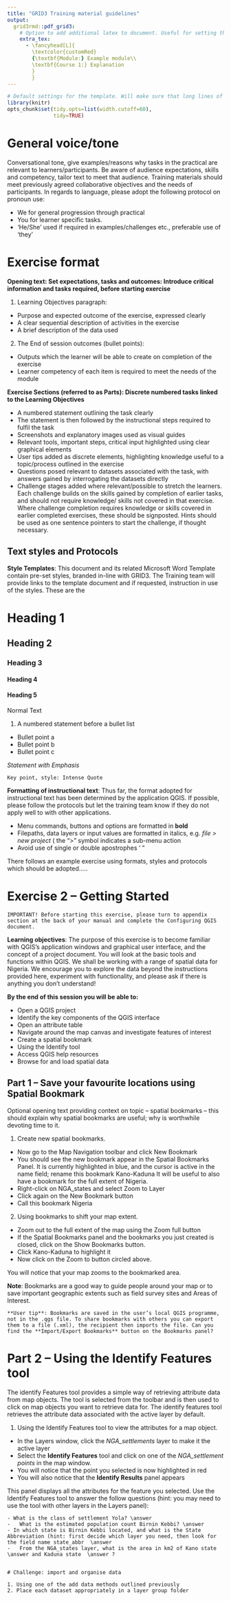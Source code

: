 ```yaml
---
title: "GRID3 Training material guidelines"
output: 
  grid3rmd::pdf_grid3:
    # Option to add additional latex to document. Useful for setting the headers which vary by document
    extra_tex:
      - \fancyhead[L]{
        \textcolor{customRed}
        {\textbf{Module:} Example module\\ 
        \textbf{Course 1:} Explanation
        }
        }
---
```


```r
# Default settings for the template. Will make sure that long lines of code will wrap 
library(knitr)
opts_chunk$set(tidy.opts=list(width.cutoff=60),
               tidy=TRUE)
```

# General voice/tone

Conversational tone, give examples/reasons why tasks in the practical are relevant to learners/participants.  Be aware of audience expectations, skills and competency, tailor text to meet that audience. Training materials should meet previously agreed collaborative objectives and the needs of participants. In regards to language, please adopt the following protocol on pronoun use:

-	We for general progression through practical
-	You for learner specific tasks. 
-	‘He/She’ used if required in examples/challenges etc., preferable use of  ‘they’


# Exercise format

**Opening text: Set expectations, tasks and outcomes: Introduce critical information and tasks required, before starting exercise**

1.	Learning Objectives paragraph: 
-	Purpose and expected outcome of the exercise, expressed clearly 
-	A clear sequential description of activities in the exercise
-	A brief description of the data used
2.	The End of session outcomes (bullet points): 
-	Outputs which the learner will be able to create on completion of the exercise 
-	Learner competency of each item is required to meet the needs of the module

**Exercise Sections (referred to as Parts): Discrete numbered tasks linked to the Learning Objectives**

-	A numbered statement outlining the task clearly
-	The statement is then followed by the instructional steps required to fulfil the task
-	Screenshots and explanatory images used as visual guides
-	Relevant tools, important steps, critical input highlighted using clear graphical elements
-	User tips added as discrete elements, highlighting knowledge useful to a topic/process outlined in the exercise
-	Questions posed relevant to datasets associated with the task, with answers gained by interrogating the datasets directly
-	Challenge stages added where relevant/possible to stretch the learners. Each challenge builds on the skills gained by completion of earlier tasks, and should not require knowledge/ skills not covered in that exercise. Where challenge completion requires knowledge or skills covered in earlier completed exercises, these should be signposted. Hints should be used as one sentence pointers to start the challenge, if thought necessary.

## Text styles and Protocols

**Style Templates**: This document and its related Microsoft Word Template contain pre-set styles, branded in-line with GRID3. The Training team will provide links to the template document and if requested, instruction in use of the styles. These are the


# Heading 1
## Heading 2
### Heading 3
#### Heading 4
#### Heading 5
Normal Text

1.	A numbered statement before a bullet list
-	Bullet point a
-	Bullet point b
-	Bullet point c

*Statement with Emphasis*

```block2
Key point, style: Intense Quote
```

**Formatting of instructional text**: Thus far, the format adopted for instructional text has been determined by the application QGIS. If possible, please follow the protocols but let the training team know if they do not apply well to with other applications.

-	Menu commands, buttons and options are formatted in **bold**
-	Filepaths, data layers or input values are formatted in italics, e.g. *file  >  new project*  ( the “>” symbol indicates a sub-menu action
-	Avoid use of single or double apostrophes ‘ ”

There follows an example exercise using formats, styles and protocols which should be adopted….. 

\newpage
# Exercise 2 – Getting Started

```block2
IMPORTANT! Before starting this exercise, please turn to appendix section at the back of your manual and complete the Configuring QGIS document.
```

**Learning objectives**: The purpose of this exercise is to become familiar with QGIS’s application windows and graphical user interface, and the concept of a project document.  You will look at the basic tools and functions within QGIS. We shall be working with a range of spatial data for Nigeria. We encourage you to explore the data beyond the instructions provided here, experiment with functionality, and please ask if there is anything you don’t understand!

**By the end of this session you will be able to:**

-	Open a QGIS project
-	Identify the key components of the QGIS interface 
-	Open an attribute table
-	Navigate around the map canvas and investigate features of interest
-	Create a spatial bookmark
-	Using the Identify tool
-	Access QGIS help resources
-	Browse for and load spatial data

## Part 1 – Save your favourite locations using Spatial Bookmark 

Optional opening text providing context on topic – spatial bookmarks – this should explain why spatial bookmarks are useful; why is worthwhile devoting time to it.

1.	Create new spatial bookmarks.
-	Now go to the Map Navigation toolbar and click New Bookmark   
-	You should see the new bookmark appear in the Spatial Bookmarks Panel. It is currently highlighted in blue, and the cursor is active in the name field; rename this bookmark Kano-Kaduna
It will be useful to also have a bookmark for the full extent of Nigeria. 
-	Right-click on NGA_states and select Zoom to Layer
-	Click again on the New Bookmark  button
-	Call this bookmark Nigeria
2.	Using bookmarks to shift your map extent.
-	Zoom out to the full extent of the map using the Zoom full button 
-	If the Spatial Bookmarks panel and the bookmarks you just created is closed, click on the Show Bookmarks button. 
 -	Click Kano-Kaduna to highlight it
-	Now click on the Zoom to button circled above.

You will notice that your map zooms to the bookmarked area.

**Note**:  Bookmarks are a good way to guide people around your map or to save important geographic extents such as field survey sites and Areas of Interest.


```block2

**User tip**: Bookmarks are saved in the user’s local QGIS programme, not in the .qgs file. To share bookmarks with others you can export them to a file (.xml), the recipient then imports the file. Can you find the **Import/Export Bookmarks** button on the Bookmarks panel?

```

# Part 2 – Using the Identify Features tool

The identify Features tool provides a simple way of retrieving attribute data from map objects.  The tool is selected from the toolbar and is then used to click on map objects you want to retrieve data for.  The identify features tool retrieves the attribute data associated with the active layer by default.

1.	Using the Identify Features tool to view the attributes for a map object. 
* In the Layers window, click the *NGA_settlements* layer to make it the active layer
*	Select the **Identify Features** tool and click on one of the *NGA_settlement points* in the map window.
* You will notice that the point you selected is now highlighted in red
*	You will also notice that the **Identify Results** panel appears

This panel displays all the attributes for the feature you selected. Use the Identify Features tool to answer the follow questions (hint: you may need to use the tool with other layers in the Layers panel):

```block2

- What is the class of settlement Yola? \answer
-	What is the estimated population count Birnin Kebbi? \answer
- In which state is Birnin Kebbi located, and what is the State Abbreviation (hint: first decide which layer you need, then look for the field name state_abbr  \answer
-	From the NGA_states layer, what is the area in km2 of Kano state  \answer and Kaduna state  \answer ?


```




```block2
# Challenge: import and organise data

1. Using one of the add data methods outlined previously
2. Place each dataset appropriately in a layer group folder

```




